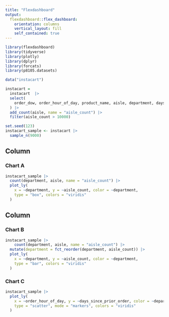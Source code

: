 ```yaml
---
title: "Flexdashboard"
output: 
  flexdashboard::flex_dashboard:
    orientation: columns
    vertical_layout: fill
    self_contained: true
---
```


```r
library(flexdashboard)
library(tidyverse)
library(plotly)
library(dplyr)
library(forcats)
library(p8105.datasets)
```


```r
data("instacart")

instacart =
  instacart  |> 
  select(
    order_dow, order_hour_of_day, product_name, aisle, department, days_since_prior_order
  ) |> 
  add_count(aisle, name = "aisle_count") |> 
  filter(aisle_count > 10000)

set.seed(123)
instacart_sample <- instacart |> 
  sample_n(9000)
```

Column {data-width=650}
-----------------------------------------------------------------------

### Chart A

```r
instacart_sample |> 
  count(department, aisle, name = "aisle_count") |> 
  plot_ly(
    x = ~department, y = ~aisle_count, color = ~department,
    type = "box", colors = "viridis"
  )
```

Column {data-width=350}
-----------------------------------------------------------------------

### Chart B

```r
instacart_sample |>
    count(department, aisle, name = "aisle_count") |> 
  mutate(department = fct_reorder(department, aisle_count)) |> 
  plot_ly( 
    x = ~department, y = ~aisle_count, color = ~department,
    type = "bar", colors = "viridis"
  )
```

### Chart C

```r
instacart_sample |>
  plot_ly( 
    x = ~order_hour_of_day, y = ~days_since_prior_order, color = ~department,
    type = "scatter", mode = "markers", colors = "viridis"
  )
```

